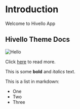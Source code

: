 # Introduction

Welcome to Hivello App

## Hivello Theme Docs

![Hello](/logo-hivello.svg)

Click [here](https://hivello.com/) to read more.

This is some **bold** and _italics_ text.
 
This is a list in markdown:
 
- One
- Two
- Three